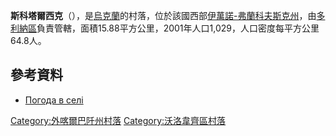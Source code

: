 {{coord|48|44|13|N|23|16|1|E|scale:100000|display=title}}

'''斯科塔爾西克'''（{{lang-uk|Скотарське}}），是[[烏克蘭|烏克蘭]]的村落，位於該國西部[[伊萬諾-弗蘭科夫斯克州|伊萬諾-弗蘭科夫斯克州]]，由[[多利納區|多利納區]]負責管轄，面積15.88平方公里，2001年人口1,029，人口密度每平方公里64.8人。

==參考資料==
* [http://weather.in.ua/ua/zakarpatskaja/24034 Погода в селі] {{Wayback|url=http://weather.in.ua/ua/zakarpatskaja/24034 |date=20090703230248 }}

{{DEFAULTSORT:Скотарське}}

[[Category:外喀爾巴阡州村落|Category:外喀爾巴阡州村落]]
[[Category:沃洛韋齊區村落|Category:沃洛韋齊區村落]]


{{Zakarpattia-geo-stub}}